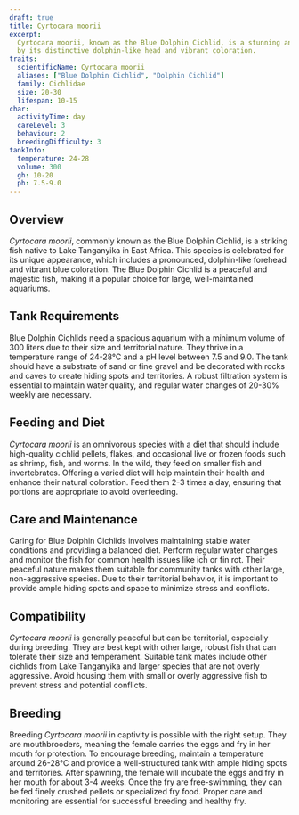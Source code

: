```yaml
---
draft: true
title: Cyrtocara moorii
excerpt:
  Cyrtocara moorii, known as the Blue Dolphin Cichlid, is a stunning and unique fish from Lake Tanganyika, characterized
  by its distinctive dolphin-like head and vibrant coloration.
traits:
  scientificName: Cyrtocara moorii
  aliases: ["Blue Dolphin Cichlid", "Dolphin Cichlid"]
  family: Cichlidae
  size: 20-30
  lifespan: 10-15
char:
  activityTime: day
  careLevel: 3
  behaviour: 2
  breedingDifficulty: 3
tankInfo:
  temperature: 24-28
  volume: 300
  gh: 10-20
  ph: 7.5-9.0
---
```


## Overview

_Cyrtocara moorii_, commonly known as the Blue Dolphin Cichlid, is a striking fish native to Lake Tanganyika in East
Africa. This species is celebrated for its unique appearance, which includes a pronounced, dolphin-like forehead and
vibrant blue coloration. The Blue Dolphin Cichlid is a peaceful and majestic fish, making it a popular choice for large,
well-maintained aquariums.

## Tank Requirements

Blue Dolphin Cichlids need a spacious aquarium with a minimum volume of 300 liters due to their size and territorial
nature. They thrive in a temperature range of 24-28°C and a pH level between 7.5 and 9.0. The tank should have a
substrate of sand or fine gravel and be decorated with rocks and caves to create hiding spots and territories. A robust
filtration system is essential to maintain water quality, and regular water changes of 20-30% weekly are necessary.

## Feeding and Diet

_Cyrtocara moorii_ is an omnivorous species with a diet that should include high-quality cichlid pellets, flakes, and
occasional live or frozen foods such as shrimp, fish, and worms. In the wild, they feed on smaller fish and
invertebrates. Offering a varied diet will help maintain their health and enhance their natural coloration. Feed them
2-3 times a day, ensuring that portions are appropriate to avoid overfeeding.

## Care and Maintenance

Caring for Blue Dolphin Cichlids involves maintaining stable water conditions and providing a balanced diet. Perform
regular water changes and monitor the fish for common health issues like ich or fin rot. Their peaceful nature makes
them suitable for community tanks with other large, non-aggressive species. Due to their territorial behavior, it is
important to provide ample hiding spots and space to minimize stress and conflicts.

## Compatibility

_Cyrtocara moorii_ is generally peaceful but can be territorial, especially during breeding. They are best kept with
other large, robust fish that can tolerate their size and temperament. Suitable tank mates include other cichlids from
Lake Tanganyika and larger species that are not overly aggressive. Avoid housing them with small or overly aggressive
fish to prevent stress and potential conflicts.

## Breeding

Breeding _Cyrtocara moorii_ in captivity is possible with the right setup. They are mouthbrooders, meaning the female
carries the eggs and fry in her mouth for protection. To encourage breeding, maintain a temperature around 26-28°C and
provide a well-structured tank with ample hiding spots and territories. After spawning, the female will incubate the
eggs and fry in her mouth for about 3-4 weeks. Once the fry are free-swimming, they can be fed finely crushed pellets or
specialized fry food. Proper care and monitoring are essential for successful breeding and healthy fry.
